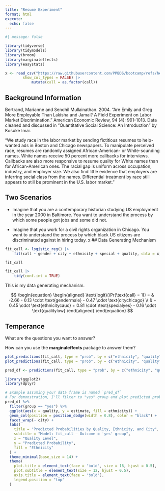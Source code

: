 ```yaml
---
title: "Resume Experiment"
format: html
execute: 
  echo: false
---
```



```r
#| message: false

library(tidyverse)
library(tidymodels)
library(broom)
library(marginaleffects)
library(easystats)

x <- read_csv("https://raw.githubusercontent.com/PPBDS/bootcamp/refs/heads/master/_internal/data/resume.csv",
        show_col_types = FALSE) |> 
            mutate(call = as.factor(call))
```

## Background Information

Bertrand, Marianne and Sendhil Mullainathan. 2004. "Are Emily and Greg More Employable Than Lakisha and Jamal? A Field Experiment on Labor Market Discrimination." American Economic Review, 94 (4): 991–1013. Data cleaned and discussed in "Quantitative Social Science: An Introduction" by Kosuke Imai.

"We study race in the labor market by sending fictitious resumes to help-wanted ads in Boston and Chicago newspapers. To manipulate perceived race, resumes are randomly assigned African-American- or White-sounding names. White names receive 50 percent more callbacks for interviews. Callbacks are also more responsive to resume quality for White names than for African-American ones. The racial gap is uniform across occupation, industry, and employer size. We also find little evidence that employers are inferring social class from the names. Differential treatment by race still appears to still be prominent in the U.S. labor market."


## Two Scenarios

* Imagine that you are a contemporary historian studying US employment in the year 2000 in Baltimore. You want to understand the process by which some people got jobs and some did not.

* Imagine that you work for a civil rights organization in Chicago. You want to understand the process by which black US citizens are discriminated against in hiring today.
x
## Data Generating Mechanism

```r
fit_call <- logistic_reg() |> 
    fit(call ~ gender + city + ethnicity + special + quality, data = x) 
```

```r
fit_call
```

```r
fit_call |> 
    tidy(conf.int = TRUE)
```

This is my data generating mechanism. 

$$
\begin{equation}
\begin{aligned}
\text{logit}(\Pr(\text{call} = 1)) = 
& -2.66 
- 0.13 \cdot \text{gendermale} 
- 0.47 \cdot \text{citychicago} \\
& + 0.45 \cdot \text{ethnicitycauc} 
+ 0.81 \cdot \text{specialyes} 
- 0.16 \cdot \text{qualitylow}
\end{aligned}
\end{equation}
$$

## Temperance

What are the questions you want to answer?

How can you use the **marginaleffects** package to answer them?


```r
plot_predictions(fit_call, type = "prob", by = c("ethnicity", "quality", "city"))
plot_predictions(fit_call, type = "prob", by = c("ethnicity", "quality", "city"), draw = FALSE)

pred_df <- predictions(fit_call, type = "prob", by = c("ethnicity", "quality", "city"), draw = FALSE)

```




```r
library(ggplot2)
library(dplyr)

# Example assuming your data frame is named `pred_df`
# For demonstration, I'll filter to "yes" group and plot predicted probabilities
pred_df %>%
  filter(group == "yes") %>%
  ggplot(aes(x = quality, y = estimate, fill = ethnicity)) +
  geom_col(position = position_dodge(width = 0.8), color = "black") +
  facet_wrap(~ city) +
  labs(
    title = "Predicted Probabilities by Quality, Ethnicity, and City",
    subtitle = "Model: fit_call — Outcome = 'yes' group",
    x = "Quality Level",
    y = "Predicted Probability",
    fill = "Ethnicity"
  ) +
  theme_minimal(base_size = 14) +
  theme(
    plot.title = element_text(face = "bold", size = 16, hjust = 0.5),
    plot.subtitle = element_text(size = 12, hjust = 0.5),
    axis.title = element_text(face = "bold"),
    legend.position = "top"
  )

```